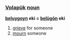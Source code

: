 === [[Volapük]]  [[noun]] === 

'''[[beluygoyn]] eki = [[belügön]] eki''' 

# [[grieve]] for someone
# [[mourn]] someone